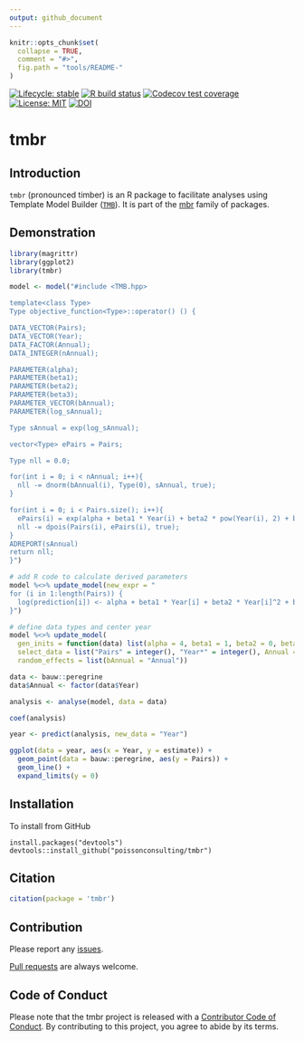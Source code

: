 ```yaml
---
output: github_document
---
```


<!-- README.md is generated from README.Rmd. Please edit that file -->

```r
knitr::opts_chunk$set(
  collapse = TRUE,
  comment = "#>",
  fig.path = "tools/README-"
)
```

<!-- badges: start -->
[![Lifecycle: stable](https://img.shields.io/badge/lifecycle-stable-brightgreen.svg)](https://lifecycle.r-lib.org/articles/stages.html#stable)
[![R build status](https://github.com/poissonconsulting/tmbr/workflows/R-CMD-check/badge.svg)](https://github.com/poissonconsulting/tmbr/actions)
[![Codecov test coverage](https://codecov.io/gh/poissonconsulting/tmbr/branch/master/graph/badge.svg)](https://codecov.io/gh/poissonconsulting/tmbr?branch=master)
[![License: MIT](https://img.shields.io/badge/License-MIT-blue.svg)](https://opensource.org/licenses/MIT)
[![DOI](https://zenodo.org/badge/DOI/10.5281/zenodo.1162374.svg)](https://doi.org/10.5281/zenodo.1162374)
<!-- badges: end -->
  
# tmbr

## Introduction

`tmbr` (pronounced timber) is an R package to facilitate analyses using Template Model Builder ([`TMB`](https://github.com/kaskr/adcomp)).
It is part of the [mbr](https://github.com/poissonconsulting/mbr) family of packages.

## Demonstration

```r
library(magrittr)
library(ggplot2)
library(tmbr)
```

```r
model <- model("#include <TMB.hpp>

template<class Type>
Type objective_function<Type>::operator() () {

DATA_VECTOR(Pairs);
DATA_VECTOR(Year);
DATA_FACTOR(Annual);
DATA_INTEGER(nAnnual);

PARAMETER(alpha);
PARAMETER(beta1);
PARAMETER(beta2);
PARAMETER(beta3);
PARAMETER_VECTOR(bAnnual);
PARAMETER(log_sAnnual);

Type sAnnual = exp(log_sAnnual);

vector<Type> ePairs = Pairs;

Type nll = 0.0;

for(int i = 0; i < nAnnual; i++){
  nll -= dnorm(bAnnual(i), Type(0), sAnnual, true);
}

for(int i = 0; i < Pairs.size(); i++){
  ePairs(i) = exp(alpha + beta1 * Year(i) + beta2 * pow(Year(i), 2) + beta3 * pow(Year(i), 3) + bAnnual(Annual(i)));
  nll -= dpois(Pairs(i), ePairs(i), true);
}
ADREPORT(sAnnual)
return nll;
}")

# add R code to calculate derived parameters
model %<>% update_model(new_expr = "
for (i in 1:length(Pairs)) {
  log(prediction[i]) <- alpha + beta1 * Year[i] + beta2 * Year[i]^2 + beta3 * Year[i]^3 + bAnnual[Annual[i]]
}")

# define data types and center year
model %<>% update_model(
  gen_inits = function(data) list(alpha = 4, beta1 = 1, beta2 = 0, beta3 = 0, log_sAnnual = 0, bAnnual = rep(0, data$nAnnual)),
  select_data = list("Pairs" = integer(), "Year*" = integer(), Annual = factor()),
  random_effects = list(bAnnual = "Annual"))

data <- bauw::peregrine
data$Annual <- factor(data$Year)

analysis <- analyse(model, data = data)

coef(analysis)
```

```r
year <- predict(analysis, new_data = "Year")

ggplot(data = year, aes(x = Year, y = estimate)) +
  geom_point(data = bauw::peregrine, aes(y = Pairs)) +
  geom_line() +
  expand_limits(y = 0)
```

## Installation

To install from GitHub
```
install.packages("devtools")
devtools::install_github("poissonconsulting/tmbr")
```

## Citation

```r
citation(package = 'tmbr')
```

## Contribution

Please report any [issues](https://github.com/poissonconsulting/tmbr/issues).

[Pull requests](https://github.com/poissonconsulting/tmbr/pulls) are always welcome.

## Code of Conduct

Please note that the tmbr project is released with a [Contributor Code of Conduct](https://contributor-covenant.org/version/2/0/CODE_OF_CONDUCT.html). By contributing to this project, you agree to abide by its terms.
